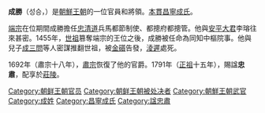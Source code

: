 '''成勝'''（성승，{{bd|？||1456年|6月8日|catIdx=S}}）是[[朝鮮王朝|朝鮮王朝]]的一位官員和將領。[[本貫|本貫]][[昌寧成氏|昌寧成氏]]。

[[朝鮮端宗|端宗]]在位期間成勝擔任[[忠清道|忠清道]]兵馬都節制使、都摠府都摠管。他與[[安平大君|安平大君]]李瑢往來甚密。1455年，[[朝鮮世祖|世祖]]篡奪端宗的王位之後，成勝被任命為同知中樞院事。他與兒子[[成三問|成三問]]等人密謀推翻世祖，被[[金礩|金礩]]告發，[[淩遲|淩遲]]處死。

1692年（肅宗十八年），[[朝鮮肅宗|肅宗]]恢復了他的官爵。1791年（[[朝鮮正祖|正祖]]十五年），賜諡'''忠肅'''，配享於[[朝鮮莊陵|莊陵]]。


{{死六臣與生六臣}}
[[Category:朝鲜王朝官员|Category:朝鲜王朝官员]]
[[Category:朝鲜王朝被处决者|Category:朝鲜王朝被处决者]]
[[Category:朝鮮王朝武官|Category:朝鮮王朝武官]]
[[Category:成姓|Category:成姓]]
[[Category:昌寧成氏|Category:昌寧成氏]]
[[Category:諡忠肅|Category:諡忠肅]]